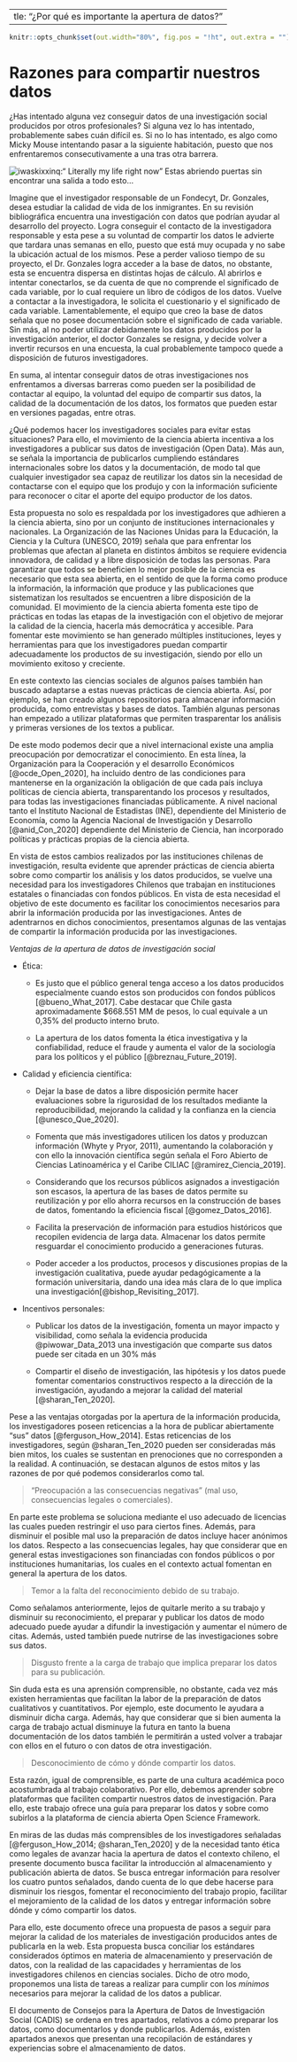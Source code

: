   ---
title: "¿Por qué es importante la apertura de datos?"
---


```r
knitr::opts_chunk$set(out.width="80%", fig.pos = "!ht", out.extra = "") 
```

# Razones para compartir nuestros datos

¿Has intentado alguna vez conseguir datos de una investigación social producidos por otros profesionales? Si alguna vez lo has intentado, probablemente sabes cuán difícil es. Si no lo has intentado, es algo como Micky Mouse intentando pasar a la siguiente habitación, puesto que nos enfrentaremos consecutivamente a una tras otra barrera.

<img src="https://64.media.tumblr.com/ca0bf3ee0027fed5a2031ac3144a9a37/tumblr_nduvdezM3c1tmsiowo1_500.gifv" alt="iwaskixxinq:“ Literally my life right now” Estas abriendo puertas sin encontrar una salida a todo esto…">

Imagine que el investigador responsable de un Fondecyt, Dr. Gonzales, desea estudiar la calidad de vida de los inmigrantes. En su revisión bibliográfica encuentra una investigación con datos que podrían ayudar al desarrollo del proyecto. Logra conseguir el contacto de la investigadora responsable y esta pese a su voluntad de compartir los datos le advierte que tardara unas semanas en ello, puesto que está muy ocupada y no sabe la ubicación actual de los mismos. Pese a perder valioso tiempo de su proyecto, el Dr. Gonzales logra acceder a la base de datos, no obstante, esta se encuentra dispersa en distintas hojas de cálculo. Al abrirlos e intentar conectarlos, se da cuenta de que no comprende el significado de cada variable, por lo cual requiere un libro de códigos de los datos. Vuelve a contactar a la investigadora, le solicita el cuestionario y el significado de cada variable. Lamentablemente, el equipo que creo la base de datos señala que no posee documentación sobre el significado de cada variable. Sin más, al no poder utilizar debidamente los datos producidos por la investigación anterior, el doctor Gonzales se resigna, y decide volver a invertir recursos en una encuesta, la cual probablemente tampoco quede a disposición de futuros investigadores.

En suma, al intentar conseguir datos de otras investigaciones nos enfrentamos a diversas barreras como pueden ser la posibilidad de contactar al equipo, la voluntad del equipo de compartir sus datos, la calidad de la documentación de los datos, los formatos que pueden estar en versiones pagadas, entre otras. 

¿Qué podemos hacer los investigadores sociales para evitar estas situaciones? Para ello, el movimiento de la ciencia abierta incentiva a los investigadores a publicar sus datos de investigación (Open Data). Más aun, se señala la importancia de publicarlos cumpliendo estándares internacionales sobre los datos y la documentación, de modo tal que cualquier investigador sea capaz de reutilizar los datos sin la necesidad de contactarse con el equipo que los produjo y con la información suficiente para reconocer o citar el aporte del equipo productor de los datos. 

Esta propuesta no solo es respaldada por los investigadores que adhieren a la ciencia abierta, sino por un conjunto de instituciones internacionales y nacionales. La Organización de las Naciones Unidas para la Educación, la Ciencia y la Cultura (UNESCO, 2019) señala que para enfrentar los problemas que afectan al planeta en distintos ámbitos se requiere evidencia innovadora, de calidad y a libre disposición de todas las personas. Para garantizar que todos se beneficien lo mejor posible de la ciencia es necesario que esta sea abierta, en el sentido de que la forma como produce la información, la información que produce y las publicaciones que sistematizan los resultados se encuentren a libre disposición de la comunidad. El movimiento de la ciencia abierta fomenta este tipo de prácticas en todas las etapas de la investigación con el objetivo de mejorar la calidad de la ciencia, hacerla más democrática y accesible. Para fomentar este movimiento se han generado múltiples instituciones, leyes y herramientas para que los investigadores puedan compartir adecuadamente los productos de su investigación, siendo por ello un movimiento exitoso y creciente.

En este contexto las ciencias sociales de algunos países también han buscado adaptarse a estas nuevas prácticas de ciencia abierta. Así, por ejemplo, se han creado algunos repositorios para almacenar información producida, como entrevistas y bases de datos. También algunas personas han empezado a utilizar plataformas que permiten trasparentar los análisis y primeras versiones de los textos a publicar. 

De este modo podemos decir que a nivel internacional existe una amplia preocupación por democratizar el conocimiento. En esta línea, la Organización para la Cooperación y el desarrollo Económicos [@ocde_Open_2020], ha incluido dentro de las condiciones para mantenerse en la organización la obligación de que cada país incluya políticas de ciencia abierta, transparentando los procesos y resultados, para todas las investigaciones financiadas públicamente. A nivel nacional tanto el Instituto Nacional de Estadistas (INE), dependiente del Ministerio de Economía, como la Agencia Nacional de Investigación y Desarrollo [@anid_Con_2020] dependiente del Ministerio de Ciencia, han incorporado políticas y prácticas propias de la ciencia abierta. 

En vista de estos cambios realizados por las instituciones chilenas de investigación, resulta evidente que aprender prácticas de ciencia abierta sobre como compartir los análisis y los datos producidos, se vuelve una necesidad para los investigadores Chilenos que trabajan en instituciones estatales o financiadas con fondos públicos. En vista de esta necesidad el objetivo de este documento es facilitar los conocimientos necesarios para abrir la información producida por las investigaciones. Antes de adentrarnos en dichos conocimientos, presentamos algunas de las ventajas de compartir la información producida por las investigaciones. 

_Ventajas de la apertura de datos de investigación social_ 

* Ética: 

    + Es justo que el público general tenga acceso a los datos producidos especialmente cuando estos son producidos con fondos públicos [@bueno_What_2017]. Cabe destacar que Chile gasta aproximadamente $668.551 MM de pesos, lo cual equivale a un 0,35% del producto interno bruto. 
    
    + La apertura de los datos fomenta la ética investigativa y la confiabilidad, reduce el fraude y aumenta el valor de la sociología para los políticos y el público [@breznau_Future_2019]. 

* Calidad y eficiencia científica:

  + Dejar la base de datos a libre disposición permite hacer evaluaciones sobre la rigurosidad de los resultados mediante la reproducibilidad, mejorando la calidad y la confianza en la ciencia [@unesco_Que_2020].
  
  + Fomenta que más investigadores utilicen los datos y produzcan información (Whyte y Pryor, 2011), aumentando la colaboración y con ello la innovación científica según señala el Foro Abierto de Ciencias Latinoamérica y el Caribe CILIAC [@ramirez_Ciencia_2019].
  
  + Considerando que los recursos públicos asignados a investigación son escasos, la apertura de las bases de datos permite su reutilización y por ello ahorra recursos en la construcción de bases de datos, fomentando la eficiencia fiscal [@gomez_Datos_2016].
  
  + Facilita la preservación de información para estudios históricos que recopilen evidencia de larga data. Almacenar los datos permite resguardar el conocimiento producido a generaciones futuras. 
  
  + Poder acceder a los productos, procesos y discusiones propias de la investigación cualitativa, puede ayudar pedagógicamente a la formación universitaria, dando una idea más clara de lo que implica una investigación[@bishop_Revisiting_2017].
  
 * Incentivos personales: 
 
      + Publicar los datos de la investigación, fomenta un mayor impacto y visibilidad, como señala la evidencia producida @piwowar_Data_2013 una investigación que comparte sus datos puede ser citada en un 30% más
 
      + Compartir el diseño de investigación, las hipótesis y los datos puede fomentar comentarios constructivos respecto a la dirección de la investigación, ayudando a mejorar la calidad del material [@sharan_Ten_2020].

Pese a las ventajas otorgadas por la apertura de la información producida, los investigadores poseen reticencias a la hora de publicar abiertamente "sus" datos [@ferguson_How_2014]. Estas reticencias de los investigadores, según @sharan_Ten_2020 pueden ser consideradas más bien mitos, los cuales se sustentan en prenociones que no corresponden a la realidad. A continuación, se destacan algunos de estos mitos y las razones de por qué podemos considerarlos como tal. 

> "Preocupación a las consecuencias negativas" (mal uso, consecuencias legales o comerciales).
       
En parte este problema se soluciona mediante el uso adecuado de licencias las cuales pueden restringir el uso para ciertos fines. Además, para disminuir el posible mal uso la preparación de datos incluye hacer anónimos los datos. Respecto a las consecuencias legales, hay que considerar que en general estas investigaciones son financiadas con fondos públicos o por instituciones humanitarias, los cuales en el contexto actual fomentan en general la apertura de los datos.

> Temor a la falta del reconocimiento debido de su trabajo.
 
Como señalamos anteriormente, lejos de quitarle merito a su trabajo y disminuir su reconocimiento, el preparar y publicar los datos de modo adecuado puede ayudar a difundir la investigación y aumentar el número de citas. Además, usted también puede nutrirse de las investigaciones sobre sus datos.
  
> Disgusto frente a la carga de trabajo que implica preparar los datos para su publicación. 
  
Sin duda esta es una aprensión comprensible, no obstante, cada vez más existen herramientas que facilitan la labor de la preparación de datos cualitativos y cuantitativos. Por ejemplo, este documento le ayudara a disminuir dicha carga. Además, hay que considerar que si bien aumenta la carga de trabajo actual disminuye la futura en tanto la buena documentación de los datos también le permitirán a usted volver a trabajar con ellos en el futuro o con datos de otra investigación. 

> Desconocimiento de cómo y dónde compartir los datos.

Esta razón, igual de comprensible, es parte de una cultura académica poco acostumbrada al trabajo colaborativo. Por ello, debemos aprender sobre plataformas que faciliten compartir nuestros datos de investigación. Para ello, este trabajo ofrece una guía para preparar los datos y sobre como subirlos a la plataforma de ciencia abierta Open Science Framework.

En miras de las dudas más comprensibles de los investigadores señaladas [@ferguson_How_2014; @sharan_Ten_2020] y de la necesidad tanto ética como legales de avanzar hacia la apertura de datos el contexto chileno, el presente documento busca facilitar la introducción al almacenamiento y publicación abierta de datos. Se busca entregar información para resolver los cuatro puntos señalados, dando cuenta de lo que debe hacerse para disminuir los riesgos, fomentar el reconocimiento del trabajo propio, facilitar el mejoramiento de la calidad de los datos y entregar información sobre dónde y cómo compartir los datos. 

Para ello, este documento ofrece una propuesta de pasos a seguir para mejorar la calidad de los materiales de investigación producidos antes de publicarla en la web. Esta propuesta busca conciliar los estándares considerados óptimos en materia de almacenamiento y preservación de datos, con la realidad de las capacidades y herramientas de los investigadores chilenos en ciencias sociales. Dicho de otro modo, proponemos una lista de tareas a realizar para cumplir con los _mínimos_ necesarios para mejorar la calidad de los datos a publicar. 

El documento de Consejos para la Apertura de Datos de Investigación Social (CADIS) se ordena en tres apartados, relativos a cómo preparar los datos, como documentarlos y donde publicarlos. Además, existen apartados anexos que presentan una recopilación de estándares y experiencias sobre el almacenamiento de datos.


